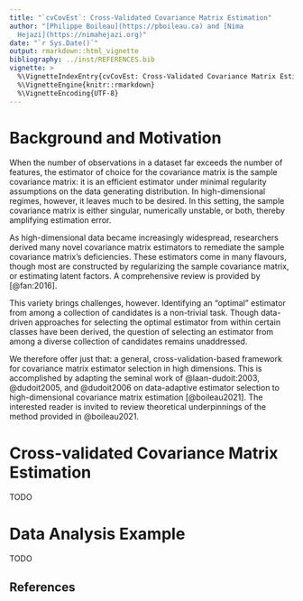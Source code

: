 ```yaml
---
title: "`cvCovEst`: Cross-Validated Covariance Matrix Estimation"
author: "[Philippe Boileau](https://pboileau.ca) and [Nima
  Hejazi](https://nimahejazi.org)"
date: "`r Sys.Date()`"
output: rmarkdown::html_vignette
bibliography: ../inst/REFERENCES.bib
vignette: >
  %\VignetteIndexEntry{cvCovEst: Cross-Validated Covariance Matrix Estimation}
  %\VignetteEngine{knitr::rmarkdown}
  %\VignetteEncoding{UTF-8}
---
```


# Background and Motivation

When the number of observations in a dataset far exceeds the number of features,
the estimator of choice for the covariance matrix is the sample covariance
matrix: it is an efficient estimator under minimal regularity assumptions on the
data generating distribution. In high-dimensional regimes, however, it leaves
much to be desired. In this setting, the sample covariance matrix is either
singular, numerically unstable, or both, thereby amplifying estimation error.

As high-dimensional data became increasingly widespread, researchers derived
many novel covariance matrix estimators to remediate the sample covariance
matrix’s deficiencies. These estimators come in many flavours, though most
are constructed by regularizing the sample covariance matrix, or estimating
latent factors. A comprehensive review is provided by [@fan:2016].

This variety brings challenges, however. Identifying an "optimal" estimator
from among a collection of candidates is a non-trivial task.
Though data-driven approaches for selecting the optimal estimator from within
certain classes have been derived, the question of selecting an
estimator from among a diverse collection of candidates remains unaddressed.

We therefore offer just that: a general, cross-validation-based framework for
covariance matrix estimator selection in high dimensions. This is accomplished
by adapting the seminal work of @laan-dudoit:2003, @dudoit2005, and @dudoit2006
on data-adaptive estimator selection to high-dimensional covariance matrix
estimation [@boileau2021]. The interested reader is invited to review
theoretical underpinnings of the method provided in @boileau2021.

# Cross-validated Covariance Matrix Estimation

TODO

# Data Analysis Example

TODO

## References

